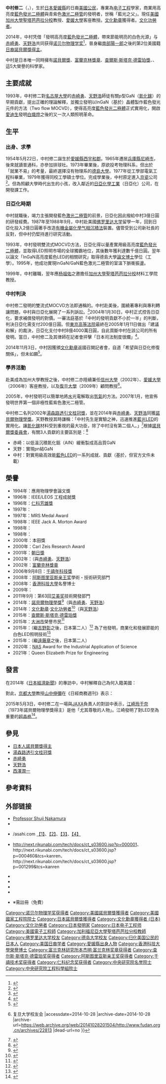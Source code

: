 {{Infobox scientist
|name              = 中村修二{{Nobel icon|2014年諾貝爾物理學獎|諾貝爾物理學獎}}<br><small>{{lang|ja|中村 修二（なかむら しゅうじ）}}</small>
|image             = Shuji Nakamura.jpg
|image_size        = 
|caption           = 
|birth_date        = {{birth date and age|1954|05|22|mf=y}}
|birth_place       = {{JPN}}[[愛媛縣|愛媛縣]][[西宇和郡|西宇和郡]]{{link-ja|四濱村|四ツ浜村}}（現[[伊方町|伊方町]]）<ref>{{harvnb|中村|2002c|p=106}}</ref>
|death_date        = 
|death_place       = 
|residence         = {{USA}}
|nationality       = {{USA}}（2005/2006年之後）<ref>{{cite web |title=特許は会社のもの「猛反対」　ノーベル賞の中村修二さん |trans_title=Patent belongs to the company  "Violent opposition" Nobel prize winner Shuji Nakamura |date=18 October 2014 |publisher=Asahi Shimbun Digital |url=http://www.asahi.com/articles/ASGBK4RNKGBKULFA00X.html |language=ja |accessdate=2014-11-22 |archive-date=2018-12-25 |archive-url=https://web.archive.org/web/20181225200117/https://www.asahi.com/articles/ASGBK4RNKGBKULFA00X.html%20 |dead-url=no }}</ref><ref>{{cite web |title=ノーベル賞の中村修二氏、「アメリカの市民権」を取った理由を語る |trans_title=Nobel prize winner Shuji Nakamura talks about why he acquired U.S. citizenship |date=18 October 2014 |publisher=withnews |url=http://withnews.jp/article/f0141018000qq000000000000000G0010401qq000010997A# |language=ja |quote=２００５、６年ごろに（米国市民権を）取ったんですよ [aquired (U.S. citizenship) in 2005 or 2006] |accessdate=2014-11-22 |archive-date=2018-12-25 |archive-url=https://web.archive.org/web/20181225200120/https://withnews.jp/article/f0141018000qq000000000000000G0010401qq000010997A |dead-url=no }}</ref>
|ethnicity         = 
|fields            = [[电子工程|电子工程]]
|workplaces        = [[日亞化學工業|日亞化學工業]]<br>[[加州大學聖塔芭芭拉分校|加州大學聖塔芭芭拉分校]]
|alma_mater        = [[德島大學|德島大學]]
|doctoral_advisor  = 
|doctoral_students = 
|known_for         = 發明實用級高亮度藍色[[發光二極體|發光二極體]]、青紫色[[激光二極管|激光二極管]]
|awards            = IEEE/LEOS 工程成就獎（1996）<br>[[仁科芳雄獎|仁科芳雄獎]]（1996）<br>IEEE Jack A. Morton Award（1998）<br>{{lang|en|British Rank Prize}}（1998）<br>[[富蘭克林獎章|富蘭克林獎章]]（2002）<br>[[千禧年科技獎|千禧年科技獎]]（2006）<br>[[阿斯图里亚斯亲王奖|阿斯图里亚斯亲王奖]]学術・技術研究部門（2008）<br>{{link-en|哈維獎|Harvey Prize}}（2009）<br>[[诺贝尔物理学奖|诺贝尔物理学奖]]（2014）<br>[[文化勋章_(日本)|文化勳章]]（2014）<br>[[文化功勞者|文化功勞者]]（2014）<br>[[查爾斯·斯塔克·德雷珀獎|查爾斯·斯塔克·德雷珀獎]]（2015）<br>{{le|全球能源獎|Global Energy Prize}}（2015）<br>{{link-en|全美發明家殿堂|National Inventors Hall of Fame}}（2015）
|religion          =
|signature         =  <!--(filename only)-->
|footnotes         = 
}}
{{Japanese
| japanese = 中村 修二
| kana = なかむら しゅうじ
| romaji = Nakamura Shūji
}}

'''中村修二'''（{{jpn|j=中村 修二|hg=なかむら しゅうじ|rm=Nakamura Shūji|f=h}}，{{bd|1954年|5月22日|catIdx=Nakamura}}），生於[[日本|日本]][[愛媛縣|愛媛縣]]的日裔[[美國籍|美國公民]]，專業為[[电子工程|电子工程]]學家，商業用高亮度[[藍色發光二極體|藍色發光二極體]]與青紫色[[激光二極管|激光二極管]]的發明者，世稱「藍光之父」。現任[[美國|美國]][[加州大學聖塔芭芭拉分校|加州大學聖塔芭芭拉分校]]教授、[[愛媛大學|愛媛大學]]客座教授。[[文化勋章_(日本)|文化勳章]]獲得者。[[文化功勞者|文化功勞者]]。

2014年，中村凭借「發明高亮度[[藍色發光二極體|藍色發光二極體]]，帶來節能明亮的白色光源」与[[赤崎勇|赤崎勇]]、[[天野浩|天野浩]]共同获得[[诺贝尔物理学奖|诺贝尔物理学奖]]<ref name="Nobel2014">{{cite web|url=http://www.nobelprize.org/nobel_prizes/physics/laureates/2014/press.pdf|work=Nobel Prize|date=2014-10-07|title=The Nobel Prize in Physics 2014|accessdate=2014-10-07|archive-date=2014-10-07|archive-url=https://web.archive.org/web/20141007122419/http://www.nobelprize.org/nobel_prizes/physics/laureates/2014/press.pdf|dead-url=no}}</ref>，晉身繼[[南部陽一郎|南部陽一郎]]之後的第2位美國籍[[日本人諾貝爾獎得主|日裔諾貝爾獎得主]]。

中村是日本唯一同時擁有[[諾貝爾獎|諾貝爾獎]]、[[富蘭克林獎章|富蘭克林獎章]]、[[查爾斯·斯塔克·德雷珀獎|查爾斯·斯塔克·德雷珀獎]]、{{tsl|en|Global Energy Prize|全球能源獎}}、{{link-en|全美發明家殿堂|National Inventors Hall of Fame}}這5大榮譽的科學家。

== 主要成就 ==
1993年，中村修二對[[名古屋大學|名古屋大學]]的[[赤崎勇|赤崎勇]]、[[天野浩|天野浩]]師徒有關p型GaN（[[氮化鎵|氮化鎵]]）的早期貢獻，提出正確的理論解釋，並獨立發明以InGaN（基於{{link-en|氮化銦鎵|Indium gallium nitride}}）晶體製作藍色發光元件的{{link-ja|雙流式MOCVD|ツーフローMOCVD}}方法（Two flow MOCVD），使得高亮度[[藍色發光二極體|藍色發光二極體]]正式實用化，開啟[[愛迪生|愛迪生]]發明[[白熾燈|白熾燈]]之後的又一次人類照明革命。

== 生平 ==
=== 出身、求學 ===
1954年5月22日，中村修二誕生於[[愛媛縣|愛媛縣]][[西宇和郡|西宇和郡]]{{link-ja|四濱村|四ツ浜村}}。1965年遷居[[兵庫縣|兵庫縣]][[尼崎市|尼崎市]]，後來就讀{{link-ja|愛媛縣立大洲高等學校|愛媛県立大洲高等学校}}普通科，亦參加排球社。1973年畢業後，原欲投考物理科系，但出於「就業不易」的考量，最終選擇沒有物理系的[[德島大學|德島大學]]。1977年從工學部電氣工程科畢業，1979年獲得同校工學碩士學位。完成學業後，中村原定進入[[京瓷|京瓷]]公司<ref>{{cite web |url= http://www.gvm.com.tw/webonly_content_6283.html |title= 廢除大學入學考試？ 諾貝爾獎得主想說的是：別讓成績與薪水決定你的人生 |date= 2015-09-14 |author= 陳芳毓 |coauthors= 蘇義傑（攝影） |publisher= [[天下文化|天下文化]] |work= 《[[遠見雜誌|遠見雜誌]]》 |accessdate= 2015-09-14 |archive-date= 2015-09-16 |archive-url= https://web.archive.org/web/20150916213700/http://www.gvm.com.tw/webonly_content_6283.html |dead-url= no }}</ref>。但為照顧大學時代出生的小孩，改入鄰近的[[日亞化學工業|日亞化學工業]]（日亞化）公司，在開發課工作。

=== 日亞化時期 ===
中村就職後，竭力主張開發藍色[[激光二極管|激光二極管]]的前景，日亞化因此撥給中村3億日圓的研發經費。1987年至1988年9月，中村赴美國[[佛罗里达大学|佛罗里达大学]]留學一年，回到日亞化投入2億日圓著手改造[[有機金屬化學气相沉積法|有機金屬化學气相沉積法]]裝置。儘管受到公司新社長的反對，但中村仍堅持進行研究活動。

1993年，中村發明雙流式MOCVD方法，日亞化得以量產實用級高亮度[[藍色發光二極體|藍色發光二極體]]，並取得LED照明市場的全球獨霸地位，其後數年獲利達數千億日圓。翌年以論文「InGaN高亮度藍色LED的相關研究」取得德島大學[[論文博士|論文博士]]學位（工學）。1995年，他成功實現InGaN/GaN藍色激光二極管的室溫下脈衝振盪。

1999年，中村離職，翌年應[[杨祖佑|杨祖佑]]之邀擔任[[加州大學聖塔芭芭拉分校|加州大學聖塔芭芭拉分校]]材料工學院教授。

=== 中村判決 ===
中村修二發明的雙流式MOCVD方法即通稱的{{link-ja|404專利|404特許}}。中村赴美後，圍繞著專利與專利轉讓問題，中村與日亞化展開了一系列訴訟。<ref>{{Cite web |url=http://www.storm.mg/lifestyle/74974 |title=風傳媒：「日本企業本質上就是將人類視為渣滓！」拿諾貝爾獎前，他在日本被視為罪人… |accessdate=2015-12-04 |archive-date=2015-12-03 |archive-url=https://web.archive.org/web/20151203041357/http://www.storm.mg/lifestyle/74974 |dead-url=no }}</ref>2004年1月30日，中村正式控告日亞化，要求補償發明的對價。一審法庭基於「中村的發明貢獻不小於一半」的判斷，判決日亞化需支付200億日圓。但[[東京高等法院|東京高等法院]]最終在2005年1月11日做出「建議和解」的裁決，日亞化支付中村8億4000萬日圓，自此買斷中村在該公司的所有發明。當日，中村修二及其律師在記者會抨擊「日本司法制度很爛」<ref>{{lang|ja|この発言に対し、通常では和解内容は非公開であることが原則であるが、和解による結審において高裁裁判所の見解が別途述べられるという異例ずくめの控訴審となった。}}</ref>。

2014年11月3日，中村因獲頒[[文化勋章_(日本)|文化勳章]]返國召開記者會，自道「希望與日亞化修復關係」，但未如願<ref>{{Cite web |url=http://www.nikkei.com/article/DGXLASGG03H01_T01C14A1TJM000/ |title=ノーベル賞中村氏「日亜と関係改善したい」 共同研究も ：日本経済新聞 |accessdate=2014-11-14 |archive-date=2014-11-07 |archive-url=https://web.archive.org/web/20141107022216/http://www.nikkei.com/article/DGXLASGG03H01_T01C14A1TJM000/ |dead-url=no }}</ref>。

=== 學界活動 ===
赴美成為加州大學教授之後，中村修二亦陸續兼任[[信州大學|信州大學]]（2002年）、[[愛媛大學|愛媛大學]]（2006年）客座教授，以及[[復旦大學|復旦大學]]（2009年）顧問教授<ref>{{Cite web |url=http://www.fudan.org.cn/archives/22813 |title=我校顾问教授中村修二获2014年诺贝尔物理学奖 {{!}} 复旦大学校友会 |accessdate=2014-10-28 |archive-date=2014-10-28 |archive-url=https://web.archive.org/web/20141028201504/http://www.fudan.org.cn/archives/22813 |dead-url=no }}</ref>。

2005年，中村發明可以簡單地將[[水|水]]光電解取出[[氫氣|氫氣]]的方法。2007年1月，他宣佈發明世界第一個非極性藍紫色激光二極管。

中村修二名列2002年[[湯森路透引文桂冠獎|湯森路透引文桂冠獎]]，並在2014年與[[赤崎勇|赤崎勇]]、[[天野浩|天野浩]]同獲[[諾貝爾物理學獎|諾貝爾物理學獎]]。天野教授其時謙稱：「中村先生是實驗之神，迅速推進[[藍光LED|藍光LED]]的實用化。讓[[氮化鎵|氮化鎵]]材料受到重視的最大功臣，除了中村沒有第二個人。」<ref>{{cite web | url = http://www.yomiuri.co.jp/science/20141008-OYT1T50137.html | title = 天野浩教授「平均的な日本人の私でも取れた」 | author = 読売新聞 | accessdate = 2014-10-08 | archive-date = 2014-10-09 | archive-url = https://web.archive.org/web/20141009000629/http://www.yomiuri.co.jp/science/20141008-OYT1T50137.html | dead-url = no }}</ref>根據[[諾貝爾獎委員會|諾貝爾獎委員會]]，有關3人貢獻的主要區別是：<ref>{{Cite web |url=http://www.vjmedia.com.hk/articles/2015/09/05/115224# |title=存档副本 |access-date=2015-09-06 |archive-url=https://web.archive.org/web/20150906163335/http://www.vjmedia.com.hk/articles/2015/09/05/115224 |archive-date=2015-09-06 |dead-url=yes }}</ref>
*赤崎：以低溫沉積氮化鋁（AIN）緩衝製成高品質GaN
*天野：實現pn結GaN
*中村：對實用級高效能[[藍色發光二極體|藍色LED]]的一系列成就、貢獻（基於{{link-en|InGaN|Indium gallium nitride}}，但官方文件未載）

==榮譽==
{{colbegin||35em}}
* 1994年：應用物理學會論文獎
* 1996年：IEEE/LEOS 工程成就獎
* 1996年：[[仁科芳雄獎|仁科芳雄獎]]
* 1997年：{{link-ja|大河内紀念獎|大河内記念会}}
* 1997年：MRS Medal Award
* 1998年：IEEE Jack A. Morton Award
* 1998年：{{link-ja|C&C獎|C&C賞}}
* 1998年：{{lang|en|British Rank Prize}}
* 2000年：本田獎
* 2000年：Carl Zeis Research Award
* 2001年：[[朝日獎|朝日獎]]
* 2002年：{{link-ja|武田獎|武田賞}}（與[[赤崎勇|赤崎勇]]、[[天野浩|天野浩]]）
* 2002年：[[富蘭克林獎章|富蘭克林獎章]]
* 2006年9月8日：[[千禧年科技獎|千禧年科技獎]]
* 2008年：[[阿斯图里亚斯亲王奖|阿斯图里亚斯亲王奖]]學術・技術研究部門
* 2008年：[[香港科技大學|香港科技大學]]名譽博士
* 2009年：{{link-en|哈維獎|Harvey Prize}}
* 2011年9月：第63回[[艾美奖|艾美奖]]技術開發部門
* 2014年：[[諾貝爾物理學獎|諾貝爾物理學獎]]<ref>{{Cite web |url=http://www.nobelprize.org/nobel_prizes/physics/laureates/2014/press.html |title=存档副本 |accessdate=2014-10-07 |archive-date=2018-08-10 |archive-url=https://web.archive.org/web/20180810182156/https://www.nobelprize.org/nobel_prizes/physics/laureates/2014/press.html |dead-url=no }}</ref>（與[[赤崎勇|赤崎勇]]、[[天野浩|天野浩]]）
* 2014年：[[文化勋章_(日本)|文化勳章]]·[[文化功勞者|文化功勞者]]<ref>{{Cite web |url=http://www.asahi.com/articles/ASGBQ46FTGBQUCVL001.html |title=存档副本 |accessdate=2014-10-25 |archive-date=2015-07-15 |archive-url=https://web.archive.org/web/20150715013741/http://www.asahi.com/articles/ASGBQ46FTGBQUCVL001.html |dead-url=no }}</ref>（與[[天野浩|天野浩]]）
* 2015年：[[查爾斯·斯塔克·德雷珀獎|查爾斯·斯塔克·德雷珀獎]]
* 2015年：[[大洲市|大洲市]]榮譽市民<ref>{{Cite web |url=http://www.asahi.com/articles/ASH2344BJH23PFIB00C.html |title=愛媛）ノーベル賞の中村さん、大洲市の名誉市民に：朝日新聞デジタル |accessdate=2015-02-05 |archive-date=2015-02-05 |archive-url=https://web.archive.org/web/20150205112531/http://www.asahi.com/articles/ASH2344BJH23PFIB00C.html |dead-url=no }}</ref>
* 2015年：{{le|全球能源獎|Global Energy Prize}}（繼[[吉野彰|吉野彰]]之後，日本第二人）<ref>{{Cite web |url=http://www.sankei.com/world/news/150619/wor1506190058-n1.html |title=存档副本 |accessdate=2015-07-02 |archive-date=2015-09-24 |archive-url=https://web.archive.org/web/20150924144713/http://www.sankei.com/world/news/150619/wor1506190058-n1.html |dead-url=no }}</ref> 為了他發明，商業化和發展節能的白色LED照明技術<ref>{{Cite web |url=http://globalenergyprize.org/en/laureates/2015 |title=存档副本 |accessdate=2016-11-05 |archive-date=2016-11-13 |archive-url=https://web.archive.org/web/20161113035219/http://www.globalenergyprize.org/en/laureates/2015 |dead-url=no }}</ref>
* 2015年：{{link-en|全美發明家殿堂|National Inventors Hall of Fame}}（繼[[遠藤章|遠藤章]]之後，日本第二人）
* 2020年：[[美國國家科學院|NAS]] Award for the Industrial Application of Science
* 2021年：Queen Elizabeth Prize for Engineering
{{colend}}

==發言==
在2014年《[[日本經濟新聞|日本經濟新聞]]》的專訪中，中村解釋自己為何入籍美國：
{{Cquote|要從事這方面研究，沒有美國國籍就無法獲得軍方的預算，同時無法從事與軍方相關的研究。因此我取得了公民權。<ref>[http://zh.cn.nikkei.com/politicsaeconomy/politicsasociety/11297-20141008.html 諾獎得主中村為何加入美國國籍 日經中文網]</ref>}}

對此，[[京都大學|京都大學]]教授[[山中伸彌|山中伸彌]]在《日經商務週刊》表示：
{{Cquote|我認為中村先生帶著很大的勇氣來主張自己應有的權利。現在他正站在美國的講臺上執教。作為一名日本人，對此我感到很失落。如果日本的年輕人能夠跟隨開發出了偉大技術的研究人員學習，讓其後繼有人，那該多好啊！<ref>[http://www.businessweekly.com.tw/KBlogArticle.aspx?ID=9700&pnumber=3 諾貝爾物理學獎得主的憤怒：日本只重大企業，會讓優秀人員全流向海外！ - 時事 - 國際 - 日經科技報 - 商業周刊]</ref>}}

2015年5月3日，中村修二在一場與[[JAXA|JAXA]]負責人{{link-ja|川口淳一郎|川口淳一郎}}的對談中表示，[[江崎玲于奈|江崎玲于奈]]（1973年諾貝爾物理學獎得主）是他「尤其尊敬的人物」。江崎發明了對LED至為重要的[[超晶格|超晶格]]<ref>{{Cite web |url=http://mainichi.jp/feature/news/20150303mog00m040001000c.html |title=科学の魅力:中村修二教授と川口淳一郎シニアフェロー座談会全文 - 毎日新聞 |accessdate=2015-04-23 |archive-date=2015-04-21 |archive-url=https://web.archive.org/web/20150421191950/http://mainichi.jp/feature/news/20150303mog00m040001000c.html |dead-url=no }}</ref>。

== 參見 ==
{{portal box|人物|物理學}}
*[[日本人諾貝爾獎得主|日本人諾貝爾獎得主]]
*[[湯森路透引文桂冠獎|湯森路透引文桂冠獎]]
*[[赤崎勇|赤崎勇]]
*[[天野浩|天野浩]]
*[[西澤潤一|西澤潤一]]

== 參考資料 ==
{{reflist|2}}

{{wikiquote}}

== 外部链接 ==
* [https://web.archive.org/web/20140227215753/http://www.sslec.ucsb.edu/nakamura/ Professor Shuji Nakamura]
* {{lang|ja|[http://www.nikkeibp.co.jp/archives/138/138046.html UCSB教授の中村氏が日亜化学工業を提訴]}}
* {{lang|ja|仕事力/「理系の仕事は世界の要請だ」中村修二が語る仕事}}/asahi.com [https://web.archive.org/web/20150923174352/http://www.asakyu.com/column/?id=238 【1】]、[https://web.archive.org/web/20150923174354/http://www.asakyu.com/column/?id=241 【2】]、[https://web.archive.org/web/20150923174357/http://www.asakyu.com/column/?id=244 【3】]、[https://web.archive.org/web/20150923174400/http://www.asakyu.com/column/?id=247 【4】]
* {{lang|ja|Tech総研}} http://next.rikunabi.com/tech/docs/ct_s03600.jsp?p=000001{{Wayback|url=http://next.rikunabi.com/tech/docs/ct_s03600.jsp?p=000001 |date=20141014073701 }}、http://next.rikunabi.com/tech/docs/ct_s03600.jsp?p=000460&tcs=kanren{{Wayback|url=http://next.rikunabi.com/tech/docs/ct_s03600.jsp?p=000460&tcs=kanren |date=20141014074414 }}、http://next.rikunabi.com/tech/docs/ct_s03600.jsp?p=001299&tcs=kanren{{Wayback|url=http://next.rikunabi.com/tech/docs/ct_s03600.jsp?p=001299&tcs=kanren |date=20141014071729 }} 
* {{lang|ja|[http://scienceportal.jp/HotTopics/kagakusha/backnumber/05.html Science Portal 「科学者になる方法」/「自分の考えで生き、自分の好きなことをやろう」]}}
* {{lang|ja|[http://www.aist.go.jp/aist_j/aistinfo/aist_today/vol06_09/special2/p22.html 産総研 「サイエンスが好きな米国、嫌いな日本」]}} 
* {{lang|ja|[http://www.enago.jp/drnakamura/ 英文校正エナゴ 研究者インタビュー 「英語での初講義。緊張して気絶しそうでした。」] }}
* {{lang|ja|[http://techon.nikkeibp.co.jp/article/NEWS/20081120/161577/ Tech-On! 青色LEDの発明者 中村修二氏に聞く 「僕が会社をやめたわけ」]}}
* {{lang|ja|[http://business.nikkeibp.co.jp/article/opinion/20130705/250730/ 日経ビジネス 「国を作り替えないと日本に外国人は来ない」【前編】]、[http://business.nikkeibp.co.jp/article/opinion/20130709/250893/ 「文系が金持ちの国は後進国」【後編】]}}  ※需註冊（免費）

{{诺贝尔物理学奖获得者 (2001年－2025年)}}
{{2014年诺贝尔奖获得者}}
{{日本諾貝爾獎得主}}
{{千禧技术奖获得者}}
{{仁科纪念奖获得者}}
{{阿斯图里亚斯亲王奖获得者|technical-scientific-research}}
{{查尔斯·斯塔克·德雷珀奖获得者}}
{{富兰克林研究所本杰明·富兰克林奖章获得者}}
{{中央研究院第三十一届院士}}

{{Authority control}}
{{DEFAULTSORT:Nakamura Shūji}}
[[Category:诺贝尔物理学奖获得者|Category:诺贝尔物理学奖获得者]]
[[Category:美國諾貝爾獎獲得者|Category:美國諾貝爾獎獲得者]]
[[Category:美國國家工程院院士|Category:美國國家工程院院士]]
[[Category:日本諾貝爾獎獲得者|Category:日本諾貝爾獎獲得者]]
[[Category:文化勳章獲得者_(日本)|Category:文化勳章獲得者 (日本)]]
[[Category:文化功勞者|Category:文化功勞者]]
[[Category:日本發明家|Category:日本發明家]]
[[Category:日本电子工程师|Category:日本电子工程师]]
[[Category:美國電子工程師|Category:美國電子工程師]]
[[Category:加利福尼亞大學聖塔芭芭拉分校教師|Category:加利福尼亞大學聖塔芭芭拉分校教師]]
[[Category:佛罗里达大学校友|Category:佛罗里达大学校友]]
[[Category:德岛大学校友|Category:德岛大学校友]]
[[Category:归化美国公民的日本人|Category:归化美国公民的日本人]]
[[Category:美国日裔学者|Category:美国日裔学者]]
[[Category:愛媛縣出身人物|Category:愛媛縣出身人物]]
[[Category:香港科技大學榮譽博士|Category:香港科技大學榮譽博士]]
[[Category:富兰克林研究所本杰明·富兰克林奖章获得者|Category:富兰克林研究所本杰明·富兰克林奖章获得者]]
[[Category:查尔斯·斯塔克·德雷珀奖获得者|Category:查尔斯·斯塔克·德雷珀奖获得者]]
[[Category:阿斯图里亚斯亲王奖获得者|Category:阿斯图里亚斯亲王奖获得者]]
[[Category:千禧技术奖获得者|Category:千禧技术奖获得者]]
[[Category:仁科纪念奖获得者|Category:仁科纪念奖获得者]]
[[Category:中央研究院名誉院士|Category:中央研究院名誉院士]]
[[Category:中央研究院工程科學組院士|Category:中央研究院工程科學組院士]]